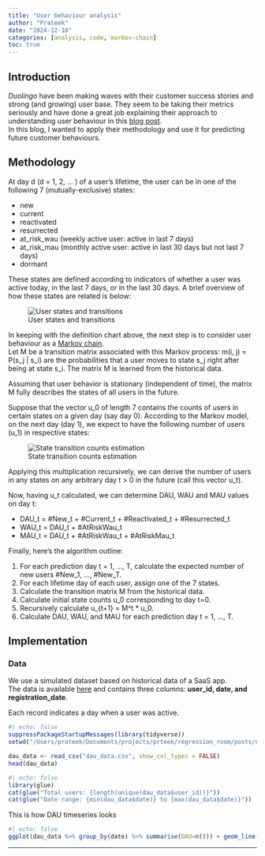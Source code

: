 ```yaml
---
title: "User behaviour analysis"
author: "Prateek"
date: "2024-12-18"
categories: [analysis, code, markov-chain]
toc: true
---
```


## Introduction

*Duolingo* have been making waves with their customer success stories and strong (and growing) user base. They seem to be taking their metrics seriously and have done a great job explaining their approach to understanding user behaviour in this [blog post](https://blog.duolingo.com/growth-model-duolingo/). <br/> In this blog, I wanted to apply their methodology and use it for predicting future customer behaviours.

## Methodology

At day d (d = 1, 2, … ) of a user’s lifetime, the user can be in one of the following 7 (mutually-exclusive) states: <br/>

-   new
-   current
-   reactivated
-   resurrected
-   at_risk_wau (weekly active user: active in last 7 days)
-   at_risk_mau (monthly active user: active in last 30 days but not last 7 days)
-   dormant

These states are defined according to indicators of whether a user was active today, in the last 7 days, or in the last 30 days. A brief overview of how these states are related is below:

![User states and transitions](states.png){fig-align="center"}

In keeping with the definition chart above, the next step is to consider user behaviour as a [Markov chain](https://en.wikipedia.org/wiki/Markov_chain). <br/> Let M be a transition matrix associated with this Markov process: m(i, j) = P(s_j | s_i) are the probabilities that a user moves to state s_j right after being at state s_i. The matrix M is learned from the historical data.

Assuming that user behavior is stationary (independent of time), the matrix M fully describes the states of all users in the future.

Suppose that the vector u_0 of length 7 contains the counts of users in certain states on a given day (say day 0). According to the Markov model, on the next day (day 1), we expect to have the following number of users (u_1) in respective states:

![State transition counts estimation](count_estimation.png){fig-align="center"}

Applying this multiplication recursively, we can derive the number of users in any states on any arbitrary day t > 0 in the future (call this vector u_t).

Now, having u_t calculated, we can determine DAU, WAU and MAU values on day t:

* DAU_t = #New_t + #Current_t + #Reactivated_t + #Resurrected_t
* WAU_t = DAU_t + #AtRiskWau_t
* MAU_t = DAU_t + #AtRiskWau_t + #AtRiskMau_t

Finally, here’s the algorithm outline:

1. For each prediction day t = 1, …, T, calculate the expected number of new users #New_1, …, #New_T.
2. For each lifetime day of each user, assign one of the 7 states.
3. Calculate the transition matrix M from the historical data.
4. Calculate initial state counts u_0 corresponding to day t=0.
5. Recursively calculate u_{t+1} = M^t * u_0.
6. Calculate DAU, WAU, and MAU for each prediction day t = 1, …, T.

## Implementation

### Data

We use a simulated dataset based on historical data of a SaaS app. <br/>
The data is available [here](https://raw.githubusercontent.com/prteek/regression_room/refs/heads/main/posts/user_behaviour_analysis/dau_data.csv) and contains three columns: **user_id, date, and registration_date**.

Each record indicates a day when a user was active. <br/>

```r
#| echo: false
suppressPackageStartupMessages(library(tidyverse))
setwd("/Users/prateek/Documents/projects/prteek/regression_room/posts/user_behaviour_analysis")

```

```r
dau_data <- read_csv("dau_data.csv", show_col_types = FALSE)
head(dau_data)

```

```r
#| echo: false
library(glue)
cat(glue("Total users: {length(unique(dau_data$user_id))}"))
cat(glue("Date range: {min(dau_data$date)} to {max(dau_data$date)}"))

```

This is how DAU timeseries looks

```r
#| echo: false
ggplot(dau_data %>% group_by(date) %>% summarise(DAU=n())) + geom_line(aes(x=date, y=DAU)) + ggtitle('DAU timeseries')

```

---